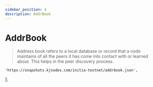 ```yaml
---
sidebar_position: 4
description: AddrBook
---
```


# AddrBook

> Address book refers to a local database or record that a node maintains of all the peers it has come into contact with or learned about. This helps in the peer discovery process.



	'https://snapshots.kjnodes.com/initia-testnet/addrbook.json',
];



<SelectPaste endpoints={endpoints} codeTemplate={addrBook} home={home} binary={binary} tip="Click on any endpoint to paste it into the code block." />
